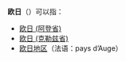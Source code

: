 '''欧日'''（{{lang-fr|Auge}}）可以指：

*[[欧日_(阿登省)|欧日 (阿登省)]]
*[[欧日_(克勒兹省)|欧日 (克勒兹省)]]
*[[欧日地区|欧日地区]]（法语：pays d’Auge）

{{Disambig|Cat=二字消歧义}}